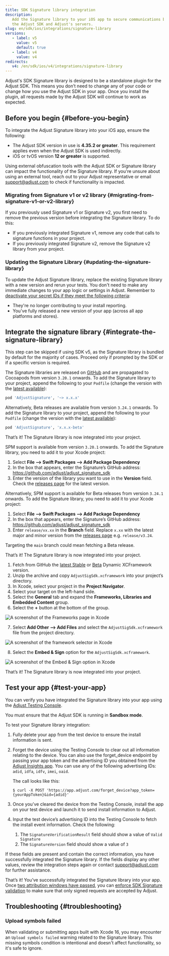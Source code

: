 ```yaml
---
title: SDK Signature library integration
description:
   Add the Signature library to your iOS app to secure communications between
   the Adjust SDK and Adjust's servers.
slug: en/sdk/ios/integrations/signature-library
versions:
   - label: v5
     value: v5
     default: true
   - label: v4
     value: v4
redirects:
   v4: /en/sdk/ios/v4/integrations/signature-library
---
```


Adjust's SDK Signature library is designed to be a standalone plugin for the Adjust SDK. This means you don’t need to change any of your code or change how you use the Adjust SDK in your app. Once you install the plugin, all requests made by the Adjust SDK will continue to work as expected.

## Before you begin {#before-you-begin}

To integrate the Adjust Signature library into your iOS app, ensure the following:

-  The Adjust SDK version in use is **4.35.2 or greater**. This requirement applies even when the Adjust SDK is used indirectly.
-  iOS or tvOS version **12 or greater** is supported.

<Callout type="important">

Using external obfuscation tools with the Adjust SDK or Signature library can impact the functionality of the Signature library. If you're unsure about using an external tool, reach out to your Adjust representative or email support@adjust.com to check if functionality is impacted.

</Callout>

### Migrating from Signature v1 or v2 library {#migrating-from-signature-v1-or-v2-library}

If you previously used Signature v1 or Signature v2, you first need to remove the previous version before integrating the Signature library. To do this:

-  If you previously integrated Signature v1, remove any code that calls to signature functions in your project.
-  If you previously integrated Signature v2, remove the Signature v2 library from your project.

### Updating the Signature Library {#updating-the-signature-library}

To update the Adjust Signature library, replace the existing Signature library with a new version and rerun your tests. You don't need to make any immediate changes to your app logic or settings in Adjust. Remember to [deactivate your secret IDs if they meet the following criteria](https://help.adjust.com/en/article/sdk-signature#manage-your-secret-ids):

-  They're no longer contributing to your install reporting.
-  You've fully released a new version of your app (across all app platforms and stores).

## Integrate the signature library {#integrate-the-signature-library}

<Callout type="note">

This step can be skipped if using SDK v5, as the Signature library is bundled by default for the majority of cases. Proceed only if prompted by the SDK or if a specific version is required.

</Callout>

<Tabs>
<Tab title="Cocoapods" sync="cocoapods">

The Signature libraries are released on [GitHub](https://github.com/adjust/adjust_signature_sdk/releases/) and are propagated to Cocoapods from version `3.20.1` onwards. To add the Signature library to your project, append the following to your `Podfile` (change the version with the [latest available](https://github.com/adjust/adjust_signature_sdk/releases/latest)):

   ```ruby
   pod 'AdjustSignature', '~> x.x.x'
   ```

Alternatively, Beta releases are available from version `3.24.1` onwards. To add the Signature library to your project, append the following to your `Podfile` (change the version with the [latest available](https://github.com/adjust/adjust_signature_sdk/releases)):

   ```ruby
   pod 'AdjustSignature', 'x.x.x-beta'
   ```

That’s it! The Signature library is now integrated into your project.

</Tab>
<Tab title="Swift Package Manager" sync="swift-package-manager">

SPM support is available from version `3.20.1` onwards. To add the Signature library, you need to add it to your Xcode project:

1. Select **File —> Swift Packages —> Add Package Dependency**
2. In the box that appears, enter the Signature’s GitHub address: https://github.com/adjust/adjust_signature_sdk
3. Enter the version of the library you want to use in the **Version** field. Check the [releases page](https://github.com/adjust/adjust_signature_sdk/releases/latest) for the latest version.

Alternatively, SPM support is available for Beta releases from version `3.24.1` onwards. To add the Signature library, you need to add it to your Xcode project:

1. Select **File —> Swift Packages —> Add Package Dependency**
2. In the box that appears, enter the Signature’s GitHub address: https://github.com/adjust/adjust_signature_sdk
3. Enter `release/vx.xx` in the **Branch** field. Replace `x.xx` with the latest major and minor version from the [releases page](https://github.com/adjust/adjust_signature_sdk/releases) e.g. `release/v3.24`.

<Callout type="note">

Targeting the `main` branch could mean fetching a Beta release.

</Callout>

That’s it! The Signature library is now integrated into your project.

</Tab>
<Tab title="Manual integration" sync="manual-integration">

1. Fetch from GitHub the [latest Stable](https://github.com/adjust/adjust_signature_sdk/releases/latest) or [Beta](https://github.com/adjust/adjust_signature_sdk/releases) Dynamic XCFramework version.
2. Unzip the archive and copy `AdjustSigSdk.xcframework` into your project’s directory.
3. In Xcode, select your project in the **Project Navigator**.
4. Select your target on the left-hand side.
5. Select the **General** tab and expand the **Frameworks, Libraries and Embedded Content** group.
6. Select the **+** button at the bottom of the group.

![A screenshot of the Frameworks page in Xcode](@images/sig-v3/xcode-frameworks.png)

7. Select **Add Other --> Add Files** and select the `AdjustSigSdk.xcframework` file from the project directory.

![A screenshot of the framework selector in Xcode](@images/sig-v3/xcode-select-framework.png)

8. Select the **Embed & Sign** option for the `AdjustSigSdk.xcframework`.

![A screenshot of the Embed & Sign option in Xcode](@images/sig-v3/xcode-embed-sign.png)

That’s it! The Signature library is now integrated into your project.

</Tab>
</Tabs>

## Test your app {#test-your-app}

You can verify you have integrated the Signature library into your app using the [Adjust Testing Console](https://help.adjust.com/en/article/testing-console).

<Callout type="important">

You must ensure that the Adjust SDK is running in **Sandbox mode**.

</Callout>

To test your Signature library integration:

1. Fully delete your app from the test device to ensure the install information is sent.
2. Forget the device using the Testing Console to clear out all information relating to the device. You can also use the forget_device endpoint by passing your app token and the advertising ID you obtained from the [Adjust Insights app](https://apps.apple.com/us/app/adjust-insights/id1125517808). You can use any of the following advertising IDs: `adid`, `idfa`, `idfv`, `imei`, `oaid`.

   The call looks like this:

   ```console
   $ curl -X POST 'https://app.adjust.com/forget_device?app_token={yourAppToken}&id={adid}'
   ```

3. Once you’ve cleared the device from the Testing Console, install the app on your test device and launch it to send install information to Adjust.
4. Input the test device’s advertising ID into the Testing Console to fetch the install event information. Check the following:
   1. The `SignatureVerificationResult` field should show a value of `Valid Signature`
   2. The `SignatureVersion` field should show a value of `3`

If these fields are present and contain the correct information, you have successfully integrated the Signature library. If the fields display any other values, review the integration steps again or contact support@adjust.com for further assistance.

That’s it! You’ve successfully integrated the Signature library into your app. Once [two attribution windows have passed](https://help.adjust.com/en/article/attribution-windows), you can [enforce SDK Signature validation](https://help.adjust.com/en/article/sdk-signature#enforce-signature-validation) to make sure that only signed requests are accepted by Adjust.

## Troubleshooting {#troubleshooting}

### Upload symbols failed

When validating or submitting apps built with Xcode 16, you may encounter an `Upload symbols failed` warning related to the Signature library. This missing symbols condition is intentional and doesn't affect functionality, so it's safe to ignore.
